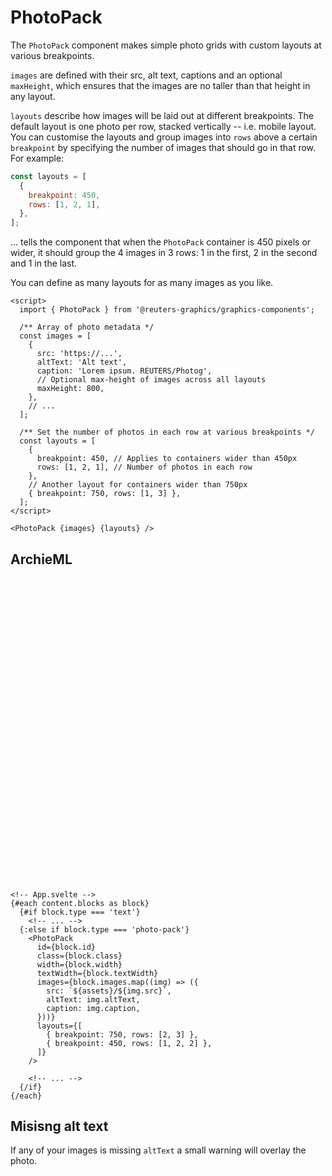 

<Meta of={PhotoPackStories} />

# PhotoPack

The `PhotoPack` component makes simple photo grids with custom layouts at various breakpoints.

`images` are defined with their src, alt text, captions and an optional `maxHeight`, which ensures that the images are no taller than that height in any layout.

`layouts` describe how images will be laid out at different breakpoints. The default layout is one photo per row, stacked vertically -- i.e. mobile layout. You can customise the layouts and group images into `rows` above a certain `breakpoint` by specifying the number of images that should go in that row. For example:

```javascript
const layouts = [
  {
    breakpoint: 450,
    rows: [1, 2, 1],
  },
];
```

... tells the component that when the `PhotoPack` container is 450 pixels or wider, it should group the 4 images in 3 rows: 1 in the first, 2 in the second and 1 in the last.

You can define as many layouts for as many images as you like.

```svelte
<script>
  import { PhotoPack } from '@reuters-graphics/graphics-components';

  /** Array of photo metadata */
  const images = [
    {
      src: 'https://...',
      altText: 'Alt text',
      caption: 'Lorem ipsum. REUTERS/Photog',
      // Optional max-height of images across all layouts
      maxHeight: 800,
    },
    // ...
  ];

  /** Set the number of photos in each row at various breakpoints */
  const layouts = [
    {
      breakpoint: 450, // Applies to containers wider than 450px
      rows: [1, 2, 1], // Number of photos in each row
    },
    // Another layout for containers wider than 750px
    { breakpoint: 750, rows: [1, 3] },
  ];
</script>

<PhotoPack {images} {layouts} />
```

<Canvas of={PhotoPackStories.Demo} />

## ArchieML

```yaml
[blocks]
# ...

type: photo-pack
id: my-photo-pack
class: mb-2
width: wide
textWidth: normal
gap: 10
[.images]
  src: images/my-img-1.jpg
  altText: Alt text
  caption: Lorem ipsum. REUTERS/Photog

  src: images/my-img-2.jpg
  altText: Alt text
  caption: Lorem ipsum. REUTERS/Photog

  src: images/my-img-3.jpg
  altText: Alt text
  caption: Lorem ipsum. REUTERS/Photog

  src: images/my-img-4.jpg
  altText: Alt text
  caption: Lorem ipsum. REUTERS/Photog

  src: images/my-img-5.jpg
  altText: Alt text
  caption: Lorem ipsum. REUTERS/Photog
[]

# ...
[]
```

```svelte
<!-- App.svelte -->
{#each content.blocks as block}
  {#if block.type === 'text'}
    <!-- ... -->
  {:else if block.type === 'photo-pack'}
    <PhotoPack
      id={block.id}
      class={block.class}
      width={block.width}
      textWidth={block.textWidth}
      images={block.images.map((img) => ({
        src: `${assets}/${img.src}`,
        altText: img.altText,
        caption: img.caption,
      }))}
      layouts={[
        { breakpoint: 750, rows: [2, 3] },
        { breakpoint: 450, rows: [1, 2, 2] },
      ]}
    />

    <!-- ... -->
  {/if}
{/each}
```

## Misisng alt text

If any of your images is missing `altText` a small warning will overlay the photo.
